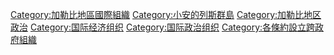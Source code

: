 {{Commons category|Organisation of Eastern Caribbean States}}
{{Cat main|東加勒比國家組織}}


{{tsl|en|template:Organisation of Eastern Caribbean States (OECS)|state=collapsed}}


[[Category:加勒比地區國際組織|Category:加勒比地區國際組織]]
[[Category:小安的列斯群島|Category:小安的列斯群島]]
[[Category:加勒比地区政治|Category:加勒比地区政治]]
[[Category:国际经济组织|Category:国际经济组织]]
[[Category:国际政治组织|Category:国际政治组织]]
[[Category:各條約設立跨政府組織|Category:各條約設立跨政府組織]]